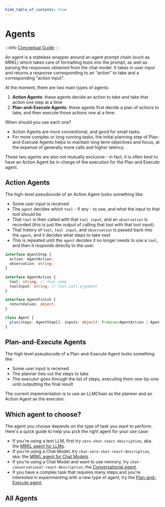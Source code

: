 ```yaml
---
hide_table_of_contents: true
---
```



# Agents

:::info
[Conceptual Guide](https://docs.langchain.com/docs/components/agents/agent)
:::

An agent is a stateless wrapper around an agent prompt chain (such as MRKL) which takes care of formatting tools into the prompt, as well as parsing the responses obtained from the chat model. It takes in user input and returns a response corresponding to an “action” to take and a corresponding “action input”.

At the moment, there are two main types of agents:

1. **Action Agents**: these agents decide an action to take and take that action one step at a time
2. **Plan-and-Execute Agents**: these agents first decide a plan of actions to take, and then execute those actions one at a time.

When should you use each one?

- Action Agents are more conventional, and good for small tasks.
- For more complex or long running tasks, the initial planning step of Plan-and-Execute Agents helps to maintain long term objectives and focus, at the expense of generally more calls and higher latency.

These two agents are also not mutually exclusive - in fact, it is often best to have an Action Agent be in charge of the execution for the Plan and Execute agent.

## Action Agents

The high-level pseudocode of an Action Agent looks something like:

- Some user input is received
- The `agent` decides which `tool` - if any - to use, and what the input to that tool should be
- That `tool` is then called with that `tool input`, and an `observation` is recorded (this is just the output of calling that tool with that tool input).
- That history of `tool`, `tool input`, and `observation` is passed back into the `agent`, and it decides what steps to take next
- This is repeated until the `agent` decides it no longer needs to use a `tool`, and then it responds directly to the user.

```typescript
interface AgentStep {
  action: AgentAction;
  observation: string;
}

interface AgentAction {
  tool: string; // Tool.name
  toolInput: string; // Tool.call argument
}

interface AgentFinish {
  returnValues: object;
}

class Agent {
  plan(steps: AgentStep[], inputs: object): Promise<AgentAction | AgentFinish>;
}
```

## Plan-and-Execute Agents

The high level pseudocode of a Plan-and-Execute Agent looks something like:

- Some user input is received
- The planner lists out the steps to take
- The executor goes through the list of steps, executing them one-by-one until outputting the final result

The current implementation is to use an LLMChain as the planner and an Action Agent as the executor.

## Which agent to choose?

The agent you choose depends on the type of task you want to perform. Here's a quick guide to help you pick the right agent for your use case:

- If you're using a text LLM, first try `zero-shot-react-description`, aka. the [MRKL agent for LLMs](./examples/llm_mrkl).
- If you're using a Chat Model, try `chat-zero-shot-react-description`, aka. the [MRKL agent for Chat Models](./examples/chat_mrkl).
- If you're using a Chat Model and want to use memory, try `chat-conversational-react-description`, the [Conversational agent](./examples/conversational_agent).
- If you have a complex task that requires many steps and you're interested in experimenting with a new type of agent, try the [Plan-and-Execute agent](./examples/plan_and_execute_agent).

## All Agents

<DocCardList />
